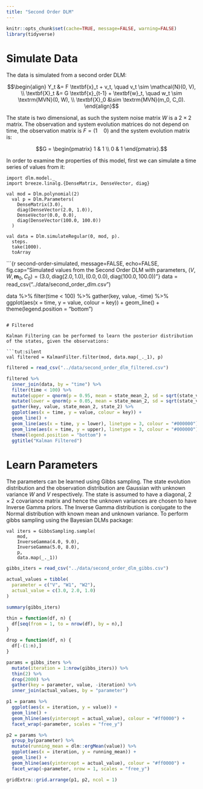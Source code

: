 ```yaml
---
title: "Second Order DLM"
---
```


```r
knitr::opts_chunk$set(cache=TRUE, message=FALSE, warning=FALSE)
library(tidyverse)
```

# Simulate Data

The data is simulated from a second order DLM:

$$\begin{align}
Y_t &= F \textbf{x}_t + v_t, \quad v_t \sim \mathcal{N}(0, V), \\
\textbf{X}_t &= G \textbf{x}_{t-1} + \textbf{w}_t, \quad w_t \sim \textrm{MVN}(0, W), \\
\textbf{X}_0 &\sim \textrm{MVN}(m_0, C_0).
\end{align}$$

The state is two dimensional, as such the system noise matrix $W$ is a $2 \times 2$ matrix. The observation and system evolution matrices do not depend on time, the observation matrix is $F = (1 \quad 0)$ and the system evolution matrix is:

$$G = \begin{pmatrix} 
1 & 1 \\
0 & 1
\end{pmatrix}.$$

In order to examine the properties of this model, first we can simulate a time series of values from it:

```tut:silent
import dlm.model._
import breeze.linalg.{DenseMatrix, DenseVector, diag}

val mod = Dlm.polynomial(2)
  val p = Dlm.Parameters(
    DenseMatrix(3.0),
    diag(DenseVector(2.0, 1.0)),
    DenseVector(0.0, 0.0), 
    diag(DenseVector(100.0, 100.0))
  )

val data = Dlm.simulateRegular(0, mod, p).
  steps.
  take(1000).
  toArray
```

```{r second-order-simulated, message=FALSE, echo=FALSE, fig.cap="Simulated values from the Second Order DLM with parameters, $(V, W, \textbf{m}_0, C_0) = (3.0, \textrm{diag}(2.0, 1.0), (0.0, 0.0), \textrm{diag}(100.0, 100.0))$"}
data = read_csv("../data/second_order_dlm.csv")

data %>%
  filter(time < 100) %>%
  gather(key, value, -time) %>%
  ggplot(aes(x = time, y = value, colour = key)) +
  geom_line() +
  theme(legend.position = "bottom")
```

# Filtered

Kalman Filtering can be performed to learn the posterior distribution of the states, given the observations:

```tut:silent
val filtered = KalmanFilter.filter(mod, data.map(_._1), p)
```

```r
filtered = read_csv("../data/second_order_dlm_filtered.csv")

filtered %>%
  inner_join(data, by = "time") %>%
  filter(time < 100) %>%
  mutate(upper = qnorm(p = 0.95, mean = state_mean_2, sd = sqrt(state_variance_2))) %>%
  mutate(lower = qnorm(p = 0.05, mean = state_mean_2, sd = sqrt(state_variance_2))) %>%
  gather(key, value, state_mean_2, state_2) %>%
  ggplot(aes(x = time, y = value, colour = key)) +
  geom_line() +
  geom_line(aes(x = time, y = lower), linetype = 3, colour = "#000000") +
  geom_line(aes(x = time, y = upper), linetype = 3, colour = "#000000") +
  theme(legend.position = "bottom") +
  ggtitle("Kalman Filtered")
```

# Learn Parameters

The parameters can be learned using Gibbs sampling. The state evolution distribution and the observation distribution are Gaussian with unknown variance $W$ and $V$ respectively. The state is assumed to have a diagonal, $2 \times 2$ covariance matrix and hence the unknown variances are chosen to have Inverse Gamma priors. The Inverse Gamma distribution is conjugate to the Normal distribution with known mean and unknown variance. To perform gibbs sampling using the Bayesian DLMs package:

```tut:silent
val iters = GibbsSampling.sample(
    mod, 
    InverseGamma(4.0, 9.0), 
    InverseGamma(5.0, 8.0), 
    p, 
    data.map(_._1))
```

```r
gibbs_iters = read_csv("../data/second_order_dlm_gibbs.csv")

actual_values = tibble(
  parameter = c("V", "W1", "W2"),
  actual_value = c(3.0, 2.0, 1.0)
)

summary(gibbs_iters)
```

```r
thin = function(df, n) {
  df[seq(from = 1, to = nrow(df), by = n),]
}

drop = function(df, n) {
  df[-(1:n),]
}
```

```r
params = gibbs_iters %>%
  mutate(iteration = 1:nrow(gibbs_iters)) %>%
  thin(2) %>%
  drop(2000) %>%
  gather(key = parameter, value, -iteration) %>%
  inner_join(actual_values, by = "parameter")

p1 = params %>%
  ggplot(aes(x = iteration, y = value)) +
  geom_line() +
  geom_hline(aes(yintercept = actual_value), colour = "#ff0000") +
  facet_wrap(~parameter, scales = "free_y")

p2 = params %>%
  group_by(parameter) %>%
  mutate(running_mean = dlm::ergMean(value)) %>%
  ggplot(aes(x = iteration, y = running_mean)) +
  geom_line() +
  geom_hline(aes(yintercept = actual_value), colour = "#ff0000") +
  facet_wrap(~parameter, nrow = 1, scales = "free_y")

gridExtra::grid.arrange(p1, p2, ncol = 1)
```

